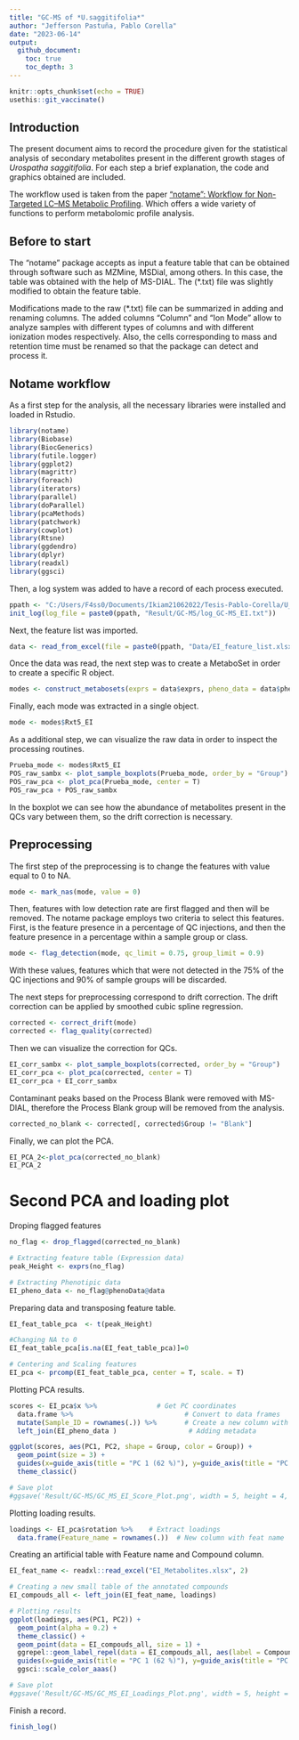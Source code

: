 ```yaml
---
title: "GC-MS of *U.saggitifolia*"
author: "Jefferson Pastuña, Pablo Corella"
date: "2023-06-14"
output:
  github_document:
    toc: true
    toc_depth: 3
---
```


```r
knitr::opts_chunk$set(echo = TRUE)
usethis::git_vaccinate()
```

## Introduction

The present document aims to record the procedure given for the statistical analysis of secondary metabolites present in the different growth stages of *Urospatha saggitifolia*. For each step a brief explanation, the code and graphics obtained are included.

The workflow used is taken from the paper ["notame": Workflow for Non-Targeted LC–MS Metabolic Profiling](https://doi.org/10.3390/metabo10040135). Which offers a wide variety of functions to perform metabolomic profile analysis.

## Before to start

The "notame" package accepts as input a feature table that can be obtained through software such as MZMine, MSDial, among others. In this case, the table was obtained with the help of MS-DIAL. The (*.txt) file was slightly modified to obtain the feature table.

Modifications made to the raw (*.txt) file can be summarized in adding and renaming columns. The added columns "Column" and "Ion Mode" allow to analyze samples with different types of columns and with different ionization modes respectively. Also, the cells corresponding to mass and retention time must be renamed so that the package can detect and process it.

## Notame workflow

As a first step for the analysis, all the necessary libraries were installed and loaded in Rstudio.

```r
library(notame)
library(Biobase)
library(BiocGenerics)
library(futile.logger)
library(ggplot2)
library(magrittr)
library(foreach)
library(iterators)
library(parallel)
library(doParallel)
library(pcaMethods)
library(patchwork)
library(cowplot)
library(Rtsne)
library(ggdendro)
library(dplyr)
library(readxl)
library(ggsci)
```

Then, a log system was added to have a record of each process executed.

```r
ppath <- "C:/Users/F4ss0/Documents/Ikiam21062022/Tesis-Pablo-Corella/U_sagittifolia_tubers/"
init_log(log_file = paste0(ppath, "Result/GC-MS/log_GC-MS_EI.txt"))
```

Next, the feature list was imported.

```r
data <- read_from_excel(file = paste0(ppath, "Data/EI_feature_list.xlsx"), sheet = 1, corner_row = 4, corner_column = "E", split_by = c("Column", "Ion Mode"))
```

Once the data was read, the next step was to create a MetaboSet in order to create a specific R object.

```r
modes <- construct_metabosets(exprs = data$exprs, pheno_data = data$pheno_data, feature_data = data$feature_data, group_col = "Group")
```

Finally, each mode was extracted in a single object.

```r
mode <- modes$Rxt5_EI
```

As a additional step, we can visualize the raw data in order to inspect the processing routines.

```r
Prueba_mode <- modes$Rxt5_EI
POS_raw_sambx <- plot_sample_boxplots(Prueba_mode, order_by = "Group")
POS_raw_pca <- plot_pca(Prueba_mode, center = T)
POS_raw_pca + POS_raw_sambx
```

In the boxplot we can see how the abundance of metabolites present in the QCs vary between them, so the drift correction is necessary.

## Preprocessing

The first step of the preprocessing is to change the features with value equal to 0 to NA.

```r
mode <- mark_nas(mode, value = 0)
```

Then, features with low detection rate are first flagged and then will be removed. The notame package employs two criteria to select this features. First, is the feature presence in a percentage of QC injections, and then the feature presence in a percentage within a sample group or class.

```r
mode <- flag_detection(mode, qc_limit = 0.75, group_limit = 0.9)
```

With these values, features which that were not detected in the 75% of the QC injections and 90% of sample groups will be discarded.

The next steps for preprocessing correspond to drift correction. The drift correction can be applied by smoothed cubic spline regression.

```r
corrected <- correct_drift(mode)
corrected <- flag_quality(corrected)
```

Then we can visualize the correction for QCs.

```r
EI_corr_sambx <- plot_sample_boxplots(corrected, order_by = "Group")
EI_corr_pca <- plot_pca(corrected, center = T) 
EI_corr_pca + EI_corr_sambx
```

Contaminant peaks based on the Process Blank were removed with MS-DIAL, therefore the Process Blank group will be removed from the analysis.

```r
corrected_no_blank <- corrected[, corrected$Group != "Blank"]
```

Finally, we can plot the PCA.

```r
EI_PCA_2<-plot_pca(corrected_no_blank)
EI_PCA_2
```

# Second PCA and loading plot

Droping flagged features

```r
no_flag <- drop_flagged(corrected_no_blank)

# Extracting feature table (Expression data)
peak_Height <- exprs(no_flag)

# Extracting Phenotipic data
EI_pheno_data <- no_flag@phenoData@data
```

Preparing data and transposing feature table.

```r
EI_feat_table_pca  <- t(peak_Height)

#Changing NA to 0 
EI_feat_table_pca[is.na(EI_feat_table_pca)]=0

# Centering and Scaling features
EI_pca <- prcomp(EI_feat_table_pca, center = T, scale. = T)
```

Plotting PCA results.

```r
scores <- EI_pca$x %>%               # Get PC coordinates
  data.frame %>%                            # Convert to data frames
  mutate(Sample_ID = rownames(.)) %>%       # Create a new column with the sample names
  left_join(EI_pheno_data )                  # Adding metadata

ggplot(scores, aes(PC1, PC2, shape = Group, color = Group)) +
  geom_point(size = 3) +
  guides(x=guide_axis(title = "PC 1 (62 %)"), y=guide_axis(title = "PC 2 (15 %)")) +
  theme_classic()

# Save plot
#ggsave('Result/GC-MS/GC_MS_EI_Score_Plot.png', width = 5, height = 4, device='png', dpi="print")
```

Plotting loading results.

```r
loadings <- EI_pca$rotation %>%    # Extract loadings
  data.frame(Feature_name = rownames(.))  # New column with feat name
```

Creating an artificial table with Feature name and Compound column.

```r
EI_feat_name <- readxl::read_excel("EI_Metabolites.xlsx", 2)

# Creating a new small table of the annotated compounds
EI_compouds_all <- left_join(EI_feat_name, loadings)

# Plotting results
ggplot(loadings, aes(PC1, PC2)) + 
  geom_point(alpha = 0.2) +
  theme_classic() + 
  geom_point(data = EI_compouds_all, size = 1) +
  ggrepel::geom_label_repel(data = EI_compouds_all, aes(label = Compound), box.padding = 0.8, label.padding = 0.27, label.r = 0.3, cex = 3) +
  guides(x=guide_axis(title = "PC 1 (62 %)"), y=guide_axis(title = "PC 2 (15 %)")) +
  ggsci::scale_color_aaas()

# Save plot
#ggsave('Result/GC-MS/GC_MS_EI_Loadings_Plot.png', width = 5, height = 4, device='png', dpi="print")
```

Finish a record.

```r
finish_log()
```
